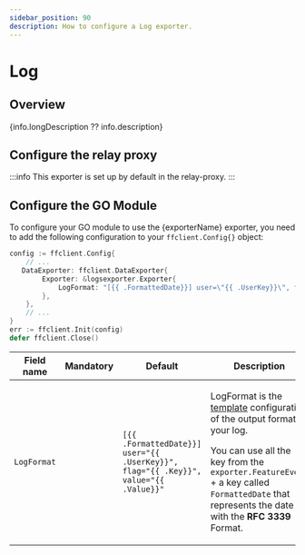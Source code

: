 ```yaml
---
sidebar_position: 90
description: How to configure a Log exporter.
---
```


# Log

## Overview
{info.longDescription ?? info.description}

## Configure the relay proxy
:::info
This exporter is set up by default in the relay-proxy.
:::

## Configure the GO Module
To configure your GO module to use the {exporterName} exporter, you need to add the following
configuration to your `ffclient.Config{}` object:

```go title="example.go"
config := ffclient.Config{
    // ...
   DataExporter: ffclient.DataExporter{
        Exporter: &logsexporter.Exporter{
            LogFormat: "[{{ .FormattedDate}}] user=\"{{ .UserKey}}\", flag=\"{{ .Key}}\", value=\"{{ .Value}}\"",
        },
    },
    // ...
}
err := ffclient.Init(config)
defer ffclient.Close()
```

| Field name  |    Mandatory     | Default                                                                             | Description                                                                                                                                                                                                                                                                    |
|-------------|:----------------:|-------------------------------------------------------------------------------------|--------------------------------------------------------------------------------------------------------------------------------------------------------------------------------------------------------------------------------------------------------------------------------|
| `LogFormat` | <NotMandatory /> | `[{{ .FormattedDate}}] user="{{ .UserKey}}", flag="{{ .Key}}", value="{{ .Value}}"` | <p>LogFormat is the [template](https://golang.org/pkg/text/template/) configuration of the output format of your log.</p><p>You can use all the key from the `exporter.FeatureEvent` + a key called `FormattedDate` that represents the date with the **RFC 3339** Format.</p> |
